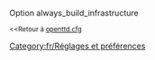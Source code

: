 {{fr/Amorce}}
Option always_build_infrastructure

<small><<Retour à [[Main/fr/Openttd.cfg|openttd.cfg]]</small>
[[Category:fr/Réglages et préférences]]